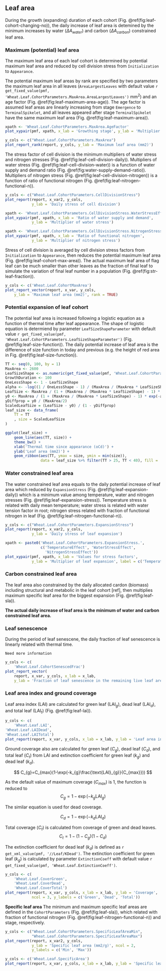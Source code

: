 ## Leaf area {#sec:leaf-area}

During the growth (expanding) duration of each cohort (Fig. \@ref(fig:leaf-cohort-changing-no)), the daily increase of leaf area is detemined by the minimum increases by water ($\Delta A_{water}$) and carbon ($\Delta A_{carbon}$) constrained leaf area. 


### Maximum (potential) leaf area

The maximum leaf area of each leaf cohort is determined by potential maximum leaf area and reduced by cell division stress from `Initialization` to `Appearance`. 


The potential maximum leaf areas by rank are specified by two parameters the maximum leaf area in all leaves (`AreaLargestLeaves` with default value `r get_fixed_value(pmf, 'Wheat.Leaf.CohortParameters.MaxArea.AreaLargestLeaves')` mm^2^) and an age factor (Fig. \@ref(fig:leaf-maximum-area-age)). The age factor is assumed leaf areas are linearly increasing from stage `Emergence` to `TerminalSpikelet`, and all leaves appeared after stage `TerminalSpikelet` have the same maximum leaf area (Fig. \@ref(fig:leaf-maximum-area)).


<div class="fig-input">
```r
xpath <- 'Wheat.Leaf.CohortParameters.MaxArea.AgeFactor'
plot_xypair(pmf, xpath, x_lab = 'Growthing stage', y_lab = 'Multiplier of maximum leaf area')
```
</div>


<div class="fig-input">
```r
y_cols <- c("Wheat.Leaf.CohortParameters.MaxArea")
plot_report_rank(report, y_cols, y_lab = 'Maximum leaf area (mm2)')
```
</div>


The stress factor of cell division is the minimum multipliers of water stress and nitrogen stresses (Fig. \@ref(fig:leaf-cell-division-daily)). Multipliers of water stress (Fig. \@ref(fig:leaf-cell-division-water)) is a function of water supply and demand ratio (Fig. \@ref(fig:water-supply-demand-ratio)). Multipliers of nitrogen stress (Fig. \@ref(fig:leaf-cell-division-nitrogen)) is a function of ratio of functional nitrogen (Fig. \@ref(fig:leaf-nitrogen-functional-n)).


<div class="fig-input">
```r
y_cols <- c("Wheat.Leaf.CohortParameters.CellDivisionStress")
plot_report(report, x_var2, y_cols, 
            y_lab = 'Daily stress of cell division')
```
</div>


<div class="fig-input">
```r
xpath <- 'Wheat.Leaf.CohortParameters.CellDivisionStress.WaterStressEffect'
plot_xypair(pmf, xpath, x_lab = 'Ratio of water supply and demand', 
            y_lab = 'Multiplier of water stress')
```
</div>


<div class="fig-input">
```r
xpath <- 'Wheat.Leaf.CohortParameters.CellDivisionStress.NitrogenStressEffect'
plot_xypair(pmf, xpath, x_lab = 'Ratio of functional nitrogen', 
            y_lab = 'Multiplier of nitrogen stress')
```
</div>



Stress of cell division is averaged by cell division stress factors from `Initialization` to `Appearance`, then reduces the potential maximum leaf area (Fig. \@ref(fig:leaf-cohort-max-area)). The actual maximum leaf area of flag leaf can be much smaller than other leaves as the fraction of final leaf to simulate the variation of final leaf number in a population (Fig. \@ref(fig:str-leaf-fraction)).

<div class="fig-output">
```r
y_cols <- c('Wheat.Leaf.CohortMaxArea')
plot_report_vector(report, x_var, y_cols, 
    y_lab = 'Maximum leaf area (mm2)', rank = TRUE)

```
</div>



### Potential expansion of leaf cohort {#sec:leaf-potential-area}

The potential leaf area is increased following a logistic equation as a function of thermal time after leaf appearance. The shape of logistic equation is determiend by parameter `LeafSizeShapeParameter` with default value `r get_fixed_value(pmf, 'Wheat.Leaf.CohortParameters.LeafSizeShapeParameter')` (Fig. \@ref(fig:leaf-size-function)). The daily potential increase of leaf area is the difference of size function in today and previous (e.g. the height of red area in Fig. \@ref(fig:leaf-size-function)).


```r

TT <- seq(0, 100, by = 1)
MaxArea <- 2600
LeafSizeShape <- as.numeric(get_fixed_value(pmf, 'Wheat.Leaf.CohortParameters.LeafSizeShapeParameter'))
GrowthDuration <- 100
OneLessShape <- 1 - LeafSizeShape
alpha <- -log((1 / OneLessShape - 1) / (MaxArea / (MaxArea * LeafSizeShape) - 1)) / GrowthDuration
LeafSize <- MaxArea / (1 + (MaxArea / (MaxArea * LeafSizeShape) - 1) * exp(-alpha * TT))
y0 <- MaxArea / (1 + (MaxArea / (MaxArea * LeafSizeShape) - 1) * exp(-alpha * 0))
yDiffprop = y0 / (MaxArea/2)
ScaledLeafSize = (LeafSize - y0) / (1 - yDiffprop)
leaf_size <- data_frame(
    TT = TT
    , size = ScaledLeafSize
)

ggplot(leaf_size) + 
    geom_line(aes(TT, size)) +
    theme_bw() +
    xlab('Thermal time since appearance (oCd)') +
    ylab('Leaf area (mm2)') +
    geom_ribbon(aes(TT, ymax = size, ymin = min(size)), 
                data = leaf_size %>% filter(TT > 25, TT < 40), fill = 'red')

```



### Water constrained leaf area {#sec:leaf-water-area}

The water constrained leaf area equals to the daily potential increase of leaf area which reduced by `ExpansionStress` (Fig. \@ref(fig:leaf-expansion-daily)) which is a minimum value among temperature, water and nitrogen stresses (Fig. \@ref(fig:leaf-expansion-stress)). Temperature stress is related with daily mean temperature; water stress is related with water tension factor in root; nitrogen stress related with fraction of functional nitrogen in leaf (Fig. \@ref(fig:leaf-nitrogen-functional-n)).


<div class="fig-input">
```r
y_cols <- c("Wheat.Leaf.CohortParameters.ExpansionStress")
plot_report(report, x_var2, y_cols, 
            y_lab = 'Daily stress of leaf expansion')
```
</div>




<div class="fig-input">
```r
xpath <- paste0('Wheat.Leaf.CohortParameters.ExpansionStress.', 
                c('TemperatureEffect', 'WaterStressEffect',
                  'NitrogenStressEffect'))
plot_xypair(pmf, xpath, x_lab = 'Values for stress factors', 
            y_lab = 'Multiplier of leaf expansion', label = c('Temperature', 'Water', 'Nitrogen'))
```
</div>





### Carbon constrained leaf area

The leaf area also constrained by the daily allocated cardon (biomass) including structural and metabolic in the leaf cohort [ref], then multiplies maximum specific leaf area for the biggest expansion (Fig. \@ref(fig:leaf-sla)). 


**The actual daily increase of leaf area is the minimum of water and carbon constrained leaf area.**


### Leaf senescence

During the period of leaf senescene, the daily fraction of leaf senescence is linearly related with thermal time.

```block
Need more information 
```

<div class="fig-output">
```r
y_cols <- c(
    'Wheat.Leaf.CohortSenescedFrac')
plot_report_vector(
    report, x_var, y_cols, x_lab = x_lab,
    y_lab = 'Fraction of leaf senescence in the remaining live leaf area')

```
</div>




### Leaf area index and ground coverage

Leaf area index (LAI) are calculated for green leaf ($\text{LAI}_{g}$), dead leaf ($\text{LAI}_{d}$), and total leaf ($\text{LAI}_{t}$) (Fig. \@ref(fig:leaf-lai)). 

<div class="fig-output">
```r
y_cols <- c(
    'Wheat.Leaf.LAI', 
'Wheat.Leaf.LAIDead',
'Wheat.Leaf.LAITotal')
plot_report(report, x_var, y_cols, x_lab = x_lab, y_lab = 'Leaf area index')


```
</div>


Ground coverage also are calculated for green leaf ($C_g$), dead leaf ($C_d$), and total leaf ($C_t$) from LAI and extinction coefficient for green leaf ($k_{g}$) and dead leaf ($k_{d}$). 

$$
C_{g}=C_{max}(1-\exp(-k_{g}\frac{\text{LAI}_{g}}{C_{max}}))
$$

As the default value of maximum coverage ($C_{max}$) is 1, the function is reduced to
$$
C_{g}=1-\exp(-k_{g}\text{LAI}_{g})
$$

The similar equation is used for dead coverage.

$$
C_{d}=1-\exp(-k_{d}\text{LAI}_{d})
$$

Total coverage ($C_t$) is calculated from coverage of green and dead leaves.
$$
    C_{t} = 1 - (1 - C_{g})(1 - C_{d})
$$


The extinction coefficient for dead leaf ($k_{d}$) is defined as `r get_xml_value(pmf, '//Leaf/KDead')`. The extinction coefficient for green leaf ($k_{g}$) is calculated by parameter `ExtinctionCoeff` with default value `r get_fixed_value(pmf, 'Wheat.Leaf.ExtinctionCoeff')`.  


<div class="fig-output">
```r
y_cols <- c(
    'Wheat.Leaf.CoverGreen',
    'Wheat.Leaf.CoverDead',
    'Wheat.Leaf.CoverTotal')
plot_report(report, x_var, y_cols, x_lab = x_lab, y_lab = 'Coverage',
            ncol = 3, y_labels = c('Green', 'Dead', 'Total'))

```
</div>



**Specific leaf area**
The minimum and maximum specific leaf areas are defined in the `CohortParameters` (Fig. \@ref(fig:leaf-sla)), which related with fraction of functional nitrogen (Fig. \@ref(fig:leaf-nitrogen-functional-n)) and stage, respectively.

<div class="fig-input">
```r
y_cols <- c("Wheat.Leaf.CohortParameters.SpecificLeafAreaMin",
            "Wheat.Leaf.CohortParameters.SpecificLeafAreaMax")
plot_report(report, x_var2, y_cols, 
            y_lab = 'Specific leaf area (mm2/g)', ncol = 2, 
            y_labels = c('Min', 'Max'))
```
</div>




<div class="fig-output">
```r
y_cols <- c('Wheat.Leaf.SpecificArea')
plot_report(report, x_var, y_cols, x_lab = x_lab, y_lab = 'Specific leaf area (mm2/g)')

```
</div>

